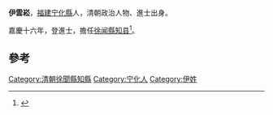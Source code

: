 '''伊雲崧'''，[[福建|福建]][[宁化縣|宁化縣]]人，清朝政治人物、進士出身。

嘉慶十六年，登進士，擔任[[徐闻縣|徐闻縣]][[知县|知县]]<ref>{{cite news|title=福建三明市志-第一节　历代进士(已知)名表|author=福建省地方志编纂委员会|url=http://www.fjsq.gov.cn/showtext.asp?ToBook=3147&index=3580|accessdate=2013-08-31|newspaper=福建省地方志编纂委员会|archive-url=https://web.archive.org/web/20131002173013/http://www.fjsq.gov.cn/showtext.asp?ToBook=3147&index=3580|archive-date=2013-10-02|dead-url=yes}}</ref>。

==參考==
{{reflist}}

{{嘉慶十六年辛未科殿試金榜}}
{{清朝官员小作品}}
[[Category:清朝徐聞縣知縣|Category:清朝徐聞縣知縣]]
[[Category:宁化人|Category:宁化人]]
[[Category:伊姓|Category:伊姓]]